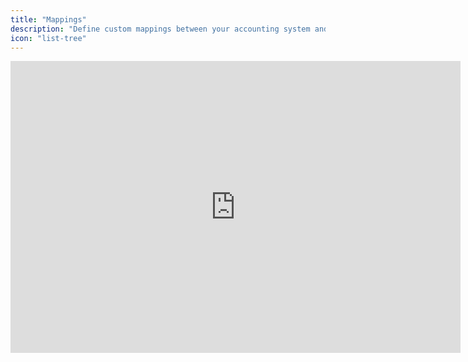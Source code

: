 ```yaml
---
title: "Mappings"
description: "Define custom mappings between your accounting system and financial model."
icon: "list-tree"
---
```


<iframe width="720" height="467" src="https://www.loom.com/embed/2422375ed95d471087cfaeb9768061e3?sid=9b8dea52-f41d-414f-a1d9-b7ec4ccf0caf" frameborder="0" webkitallowfullscreen mozallowfullscreen allowfullscreen />

## Overview

The *Mappings* view shows general ledger accounts from all your connected accounting systems. Map your general ledger accounts to their relevant line items in your model to automatically import actuals from your accounting system.

## Basics

### Accessing your chart of accounts

Your general ledger accounts are accessible through the *Mappings* view. This view allows you to (1) see the structure of your financial model and (2) get a complete overview of the general ledger accounts from all connected accounting systems. Accounts in the Mappings view are divided into two categories:

* **Active**: Accounts with journal entries from any time. The 'Last Activity' identifies the last journal entry. We recommend that you either map or ignore these accounts.&#x20;

* **Unused**: Accounts without journal entries, ever. You do not need to do anything with these; if entries are booked to them later, they will automatically move to the active category.&#x20;

To help guide the mapping of your general ledger, accounts are categorized into five categories: Income (I), Expense (EX), Asset (A), Liability (L), or Equity (EQ). This categorization is based exclusively on information from your accounting system tool.

### Mapping your chart of accounts

You map accounts to your financial model by dragging them over. You can drag accounts to existing rows or automatically create new rows for them by dragging them all the way to the row names and releasing them.&#x20;

You can map accounts to rows and groups in Francis. Rows and groups with mapped accounts will have a green dot, indicating a link to the ERP tool. You can map multiple accounts to the same line item.

### Notifications regarding missing mappings

At any given time, the notification count on the mapping button and individual data sources indicate the number of accounts needing to be mapped to your financial model.

The notification provides a completeness check and can be considered a to-do list. You can either map or ignore accounts to bring the notification count down.&#x20;

### Ignoring accounts

You can ignore accounts if your chart includes old accounts you wish to exclude. Ignored accounts are excluded from the notification count. If new entries are booked to ignored accounts, they are automatically un-ignored, prompting a notification.